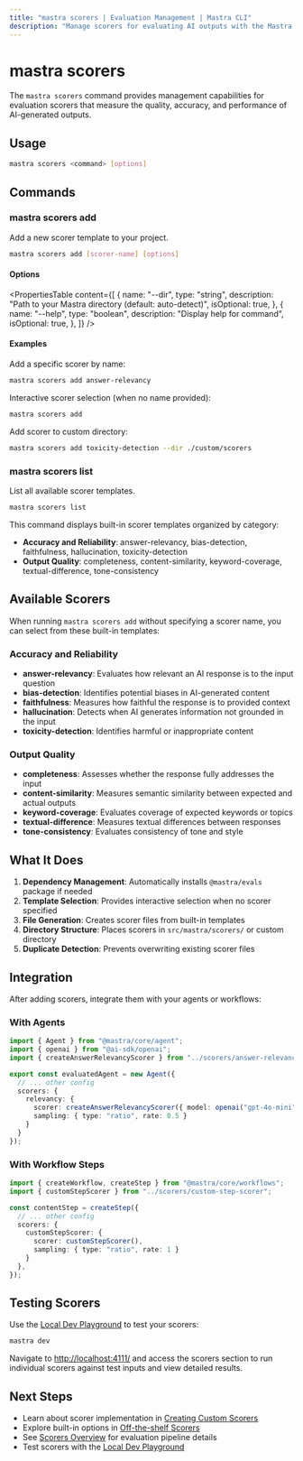 ```yaml
---
title: "mastra scorers | Evaluation Management | Mastra CLI"
description: "Manage scorers for evaluating AI outputs with the Mastra CLI"
---
```


# mastra scorers

The `mastra scorers` command provides management capabilities for evaluation scorers that measure the quality, accuracy, and performance of AI-generated outputs.

## Usage

```bash
mastra scorers <command> [options]
```

## Commands

### mastra scorers add

Add a new scorer template to your project.

```bash
mastra scorers add [scorer-name] [options]
```

#### Options

<PropertiesTable
  content={[
    {
      name: "--dir",
      type: "string", 
      description: "Path to your Mastra directory (default: auto-detect)",
      isOptional: true,
    },
    {
      name: "--help",
      type: "boolean",
      description: "Display help for command",
      isOptional: true,
    },
  ]}
/>

#### Examples

Add a specific scorer by name:

```bash copy
mastra scorers add answer-relevancy
```

Interactive scorer selection (when no name provided):

```bash copy
mastra scorers add
```

Add scorer to custom directory:

```bash copy  
mastra scorers add toxicity-detection --dir ./custom/scorers
```

### mastra scorers list

List all available scorer templates.

```bash
mastra scorers list
```

This command displays built-in scorer templates organized by category:

- **Accuracy and Reliability**: answer-relevancy, bias-detection, faithfulness, hallucination, toxicity-detection
- **Output Quality**: completeness, content-similarity, keyword-coverage, textual-difference, tone-consistency

## Available Scorers

When running `mastra scorers add` without specifying a scorer name, you can select from these built-in templates:

### Accuracy and Reliability

- **answer-relevancy**: Evaluates how relevant an AI response is to the input question
- **bias-detection**: Identifies potential biases in AI-generated content  
- **faithfulness**: Measures how faithful the response is to provided context
- **hallucination**: Detects when AI generates information not grounded in the input
- **toxicity-detection**: Identifies harmful or inappropriate content

### Output Quality

- **completeness**: Assesses whether the response fully addresses the input
- **content-similarity**: Measures semantic similarity between expected and actual outputs
- **keyword-coverage**: Evaluates coverage of expected keywords or topics
- **textual-difference**: Measures textual differences between responses
- **tone-consistency**: Evaluates consistency of tone and style

## What It Does

1. **Dependency Management**: Automatically installs `@mastra/evals` package if needed
2. **Template Selection**: Provides interactive selection when no scorer specified  
3. **File Generation**: Creates scorer files from built-in templates
4. **Directory Structure**: Places scorers in `src/mastra/scorers/` or custom directory
5. **Duplicate Detection**: Prevents overwriting existing scorer files

## Integration

After adding scorers, integrate them with your agents or workflows:

### With Agents

```typescript filename="src/mastra/agents/evaluated-agent.ts"
import { Agent } from "@mastra/core/agent";
import { openai } from "@ai-sdk/openai";
import { createAnswerRelevancyScorer } from "../scorers/answer-relevancy-scorer";

export const evaluatedAgent = new Agent({
  // ... other config
  scorers: {
    relevancy: {
      scorer: createAnswerRelevancyScorer({ model: openai("gpt-4o-mini") }),
      sampling: { type: "ratio", rate: 0.5 }
    }
  }
});
```

### With Workflow Steps

```typescript filename="src/mastra/workflows/content-generation.ts"
import { createWorkflow, createStep } from "@mastra/core/workflows";
import { customStepScorer } from "../scorers/custom-step-scorer";

const contentStep = createStep({
  // ... other config
  scorers: {
    customStepScorer: {
      scorer: customStepScorer(),
      sampling: { type: "ratio", rate: 1 }
    }
  },
});
```

## Testing Scorers

Use the [Local Dev Playground](/docs/server-db/local-dev-playground) to test your scorers:

```bash copy
mastra dev
```

Navigate to [http://localhost:4111/](http://localhost:4111/) and access the scorers section to run individual scorers against test inputs and view detailed results.

## Next Steps

- Learn about scorer implementation in [Creating Custom Scorers](/docs/scorers/custom-scorers)
- Explore built-in options in [Off-the-shelf Scorers](/docs/scorers/off-the-shelf-scorers)  
- See [Scorers Overview](/docs/scorers/overview) for evaluation pipeline details
- Test scorers with the [Local Dev Playground](/docs/server-db/local-dev-playground)
